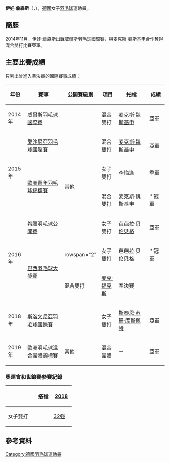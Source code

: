 {{noteTA|G1=Badminton
|1=zh-tw:亞琛; zh-hk:阿亨; zh-cn:亚琛;}}
{{Infobox 羽球選手
| playername              = 伊娃·詹森斯<br/>{{lang|de|Eva Janssens}}
| image                   = 
| size                    = 
| caption                 = 
| birth_name              = 
| date_of_birth           = {{birth_date_and_age|1996|7|16}}<ref name="profile">[http://www.badminton.de/Eva-Janssens.2417.0.html Eva Janssens] {{webarchive|url=https://web.archive.org/web/20160915214729/http://www.badminton.de/Eva-Janssens.2417.0.html |date=2016-09-15 }} Deutscher Badminton-Verband {{de}}</ref>
| place_of_birth          = {{GER}}[[亚琛|亚琛]]<ref name="profile"/>
| height                  = 
| weight                  = 
| event                   = 女子雙打、混合雙打
| country                 = {{GER}}
| years_active            = 
| handedness              = 
| coach                   = 
| highest_ranking         = 第186位（混雙-[[麦克斯·魏斯基申|魏斯基申]]）
| date_of_highest_ranking = 2015年6月18日<ref name="ranking">[http://bwfcontent.tournamentsoftware.com/ranking/player.aspx?id=9494&player=854830 BWF World Ranking - Ranking of Eva JANSSENS (60072)]{{en}}</ref>
| current_ranking         = 第207位（女雙-[[李怡逢|李怡逢]]）<br/>第190位（混雙-[[麦克斯·魏斯基申|魏斯基申]]）<br/>第1046位（混雙-[[比雅尼·盖斯|盖斯]]）
| date_of_current_ranking = 2015年8月6日<ref>[http://bwfcontent.tournamentsoftware.com/ranking/category.aspx?id=9494&category=475 BWF World Ranking - BWF世界排名榜 (8/6/2015) - Women's doubles] {{Wayback|url=http://bwfcontent.tournamentsoftware.com/ranking/category.aspx?id=9494&category=475 |date=20200323171952 }}{{en}}</ref><ref>[http://bwfcontent.tournamentsoftware.com/ranking/category.aspx?id=9494&category=476 BWF World Ranking - BWF世界排名榜 (8/6/2015) - Mixed doubles] {{Wayback|url=http://bwfcontent.tournamentsoftware.com/ranking/category.aspx?id=9494&category=476 |date=20200417074119 }}{{en}}</ref>
| played                  = 0勝–4負（女單）<br/>37勝–41負（女雙）<br/>52勝–41負（混雙）
| titles                  = 
| bwf_profile             = BDF782C0-C097-4046-BF7B-FCA2C713A7E8
| bwf_id                  = 60072
| updated                 = 2015年8月7日
}}
{{MedalTableTop}}
{{MedalSport | 女子[[羽毛球|羽毛球]]}}
{{MedalCountry | {{GER}}}}
{{MedalCompetition | [[歐洲羽毛球混合團體錦標賽|歐洲羽毛球混合團體錦標賽]]}}
{{MedalSilver| [[2019年歐洲羽毛球混合團體錦標賽|2019年 哥本哈根]] | 混合團體 }}
{{MedalCompetition | [[歐洲青年羽毛球錦標賽|歐洲青年羽毛球錦標賽]]}}
{{MedalBronze| [[2015年歐洲青年羽毛球錦標賽|2015年 盧賓]] | 女子雙打 }}
{{MedalGold  | [[2015年歐洲青年羽毛球錦標賽|2015年 盧賓]] | 混合雙打 }}
{{MedalBottom}}
'''伊娃·詹森斯'''（{{lang-de|'''Eva Janssens'''}}，{{bd|1996年|7月16日||}}），[[德國|德國]]女子[[羽毛球|羽毛球]]運動員。

==簡歷==
2014年11月，伊娃·詹森斯出戰[[2014年威爾斯羽毛球國際賽|威爾斯羽毛球國際賽]]，與[[麦克斯·魏斯基申|麦克斯·魏斯基申]]合作奪得混合雙打比賽亞軍。

==主要比賽成績==
只列出曾進入準決賽的國際賽事成績：
{| class=wikitable style="text-align:center; font-size:small;" 
!width="50"|年份
!width="180"|賽事
!width="80"|公開賽級別
!width="60"|項目
!width="140"|拍檔
!width="50"|成績
|-
!rowspan="1"|2014年
|[[2014年威爾斯羽毛球國際賽|威爾斯羽毛球國際賽]]
|{{BWFIC}}
|混合雙打
|[[麦克斯·魏斯基申|麦克斯·魏斯基申]]
|bgcolor="silver"|亞軍
|-
!rowspan="3"|2015年
|[[2015年愛沙尼亞羽毛球國際賽|愛沙尼亞羽毛球國際賽]]
|{{BWFIS}}
|混合雙打
|[[麦克斯·魏斯基申|麦克斯·魏斯基申]]
|bgcolor="silver"|亞軍
|-
|rowspan="2"|[[2015年歐洲青年羽毛球錦標賽|歐洲青年羽毛球錦標賽]]
|rowspan="2"|其他
|女子雙打
|[[李怡逢|李怡逢]]
|bgcolor="#b8860b"|季軍
|-
|混合雙打
|麦克斯·魏斯基申
|bgcolor="gold"|'''冠軍
|-
!rowspan="3"|2016年
|[[2016年希臘羽毛球公開賽|希臘羽毛球公開賽]]
|{{BWFIS}}
|女子雙打
|[[芭芭拉·贝伦贝格|芭芭拉·贝伦贝格]]
|bgcolor="silver"|亞軍
|-
|rowspan="2"|[[2016年巴西羽毛球大獎賽|巴西羽毛球大獎賽]]
|rowspan="2" {{BWFGP}}
|女子雙打
|芭芭拉·贝伦贝格
|bgcolor="gold"|'''冠軍
|-
|混合雙打
|[[麦克·福克斯|麦克·福克斯]]
|bgcolor="#b8860b"|準決賽
|-
!rowspan="1"|2018年
|[[2018年斯洛文尼亞羽毛球國際賽|斯洛文尼亞羽毛球國際賽]]
|{{BWFIS}}
|女子雙打
|[[斯泰恩·苏珊·库斯佩特|斯泰恩·苏珊·库斯佩特]]
|bgcolor="silver"|亞軍
|-
!rowspan="1"|2019年
|[[2019年歐洲羽毛球混合團體錦標賽|歐洲羽毛球混合團體錦標賽]]
|其他
|混合團體
|－
|bgcolor="silver"|亞軍
|}
{{BWF賽事級別索引}}

===奧運會和世錦賽參賽紀錄===
{| class=wikitable style="text-align:center; font-size:small;" 
!
!搭檔
!width="50"|[[2018年世界羽毛球錦標賽|2018]]
|-
!width="80"|女子雙打
|align="left"|{{nowrap|[[琳达·埃弗勒|琳达·埃弗勒]]}}
|[[2018年世界羽毛球錦標賽女子雙打項目|32強]]
|}

==參考資料==
{{Reflist}}

{{DEFAULTSORT:Janssens, Eva}}
[[Category:德國羽毛球運動員|Category:德國羽毛球運動員]]